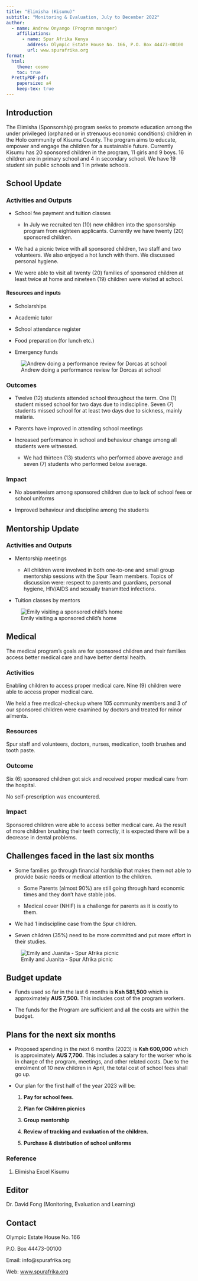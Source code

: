```yaml
---
title: "Elimisha (Kisumu)"
subtitle: "Monitoring & Evaluation, July to December 2022"
author:
  - name: Andrew Onyango (Program manager)
    affiliations:
      - name: Spur Afrika Kenya
        address: Olympic Estate House No. 166, P.O. Box 44473-00100
        url: www.spurafrika.org
format:
  html: 
    theme: cosmo
    toc: true
  PrettyPDF-pdf:
    papersize: a4
    keep-tex: true
---
```


```{=tex}
\fancypagestyle{myCoverStyle}{
  \fancyhf{}
  \renewcommand\headrulewidth{0pt}
  \fancyfoot[R]{\thepage}
  \fancyfoot[C]{\em{Cover picture : Team building for the 20 sponsored children at Kisumu}}
  \fancyfootoffset{3.5cm}
}
\thispagestyle{myCoverStyle}
% the default style is defined in _extensions/nrennie/PrettyPDF/PrettyPDF.tex
% and then set in _extensions/.../pagestyle.tex
% however, for the very first page we want to describe what is in the cover page
```
## Introduction

The Elimisha (Sponsorship) program seeks to promote education among the under privileged (orphaned or in strenuous economic conditions) children in the Holo community of Kisumu County. The program aims to educate, empower and engage the children for a sustainable future. Currently Kisumu has 20 sponsored children in the program, 11 girls and 9 boys. 16 children are in primary school and 4 in secondary school. We have 19 student sin public schools and 1 in private schools.

## School Update

### Activities and Outputs

-   School fee payment and tuition classes

    -   In July we recruited ten (10) new children into the sponsorship program from eighteen applicants. Currently we have twenty (20) sponsored children.

-   We had a picnic twice with all sponsored children, two staff and two volunteers. We also enjoyed a hot lunch with them. We discussed personal hygiene.

-   We were able to visit all twenty (20) families of sponsored children at least twice at home and nineteen (19) children were visited at school.

#### Resources and inputs

-   Scholarships

-   Academic tutor

-   School attendance register

-   Food preparation (for lunch etc.)

-   Emergency funds

![Andrew doing a performance review for Dorcas at school](images/Kisumu%20Performance%20Review%202022.jpg)

### Outcomes

-   Twelve (12) students attended school throughout the term. One (1) student missed school for two days due to indiscipline. Seven (7) students missed school for at least two days due to sickness, mainly malaria.

-   Parents have improved in attending school meetings

-   Increased performance in school and behaviour change among all students were witnessed.

    -   We had thirteen (13) students who performed above average and seven (7) students who performed below average.

### Impact

-   No absenteeism among sponsored children due to lack of school fees or school uniforms

-   Improved behaviour and discipline among the students

## Mentorship Update

### Activities and Outputs

-   Mentorship meetings

    -   All children were involved in both one-to-one and small group mentorship sessions with the Spur Team members. Topics of discussion were: respect to parents and guardians, personal hygiene, HIV/AIDS and sexually transmitted infections.

-   Tuition classes by mentors

![Emily visiting a sponsored child's home](images/Emily%20home%20visit%202022%20Kisumu.jpg)

## Medical

The medical program's goals are for sponsored children and their families access better medical care and have better dental health.

### Activities

Enabling children to access proper medical care. Nine (9) children were able to access proper medical care.

We held a free medical-checkup where 105 community members and 3 of our sponsored children were examined by doctors and treated for minor ailments.

### Resources

Spur staff and volunteers, doctors, nurses, medication, tooth brushes and tooth paste.

### Outcome

Six (6) sponsored children got sick and received proper medical care from the hospital.

No self-prescription was encountered.

### Impact

Sponsored children were able to access better medical care. As the result of more children brushing their teeth correctly, it is expected there will be a decrease in dental problems.

## Challenges faced in the last six months

-   Some families go through financial hardship that makes them not able to provide basic needs or medical attention to the children.

    -   Some Parents (almost 90%) are still going through hard economic times and they don’t have stable jobs.

    -   Medical cover (NHIF) is a challenge for parents as it is costly to them.

-   We had 1 indiscipline case from the Spur children.

-   Seven children (35%) need to be more committed and put more effort in their studies.

![Emily and Juanita - Spur Afrika picnic](images/Emily%20picnic%20Kisumu%202022.jpg)

## Budget update

-   Funds used so far in the last 6 months is **Ksh 581,500** which is approximately **AUS 7,500.** This includes cost of the program workers.

<!-- -->

-   The funds for the Program are sufficient and all the costs are within the budget.

## Plans for the next six months

-   Proposed spending in the next 6 months (2023) is **Ksh 600,000** which is approximately **AUS 7,700.** This includes a salary for the worker who is in charge of the program, meetings, and other related costs. Due to the enrolment of 10 new children in April, the total cost of school fees shall go up.

-   Our plan for the first half of the year 2023 will be:

    1.  **Pay for school fees.**

    2.  **Plan for Children picnics**

    3.  **Group mentorship**

    4.  **Review of tracking and evaluation of the children.**

    5.  **Purchase & distribution of school uniforms**

### **Reference**

1.  Elimisha Excel Kisumu

## Editor

Dr. David Fong (Monitoring, Evaluation and Learning)

## Contact

Olympic Estate House No. 166

P.O. Box 44473-00100

Email: info\@spurafrika.org

Web: [www.spurafrika.org](https://www.spurafrika.org)
